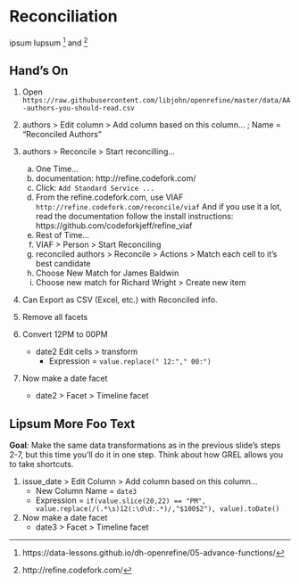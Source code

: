 # Reconciliation

ipsum lupsum  ^[https://data-lessons.github.io/dh-openrefine/05-advance-functions/]  and ^[http://refine.codefork.com/]

## Hand's On

1. Open ` https://raw.githubusercontent.com/libjohn/openrefine/master/data/AA-authors-you-should-read.csv `

1. authors > Edit column > Add column based on this column...  ;   Name = "Reconciled Authors"

1. authors > Reconcile > Start reconcilling...

    a. One Time...
    a. documentation:  http://refine.codefork.com/
    b. Click:  `Add Standard Service ...`
    c. From the refine.codefork.com, use VIAF `http://refine.codefork.com/reconcile/viaf`  And if you use it a lot, read the documentation follow the install instructions:  https://github.com/codeforkjeff/refine_viaf
    d. Rest of Time...
    e. VIAF > Person > Start Reconciling
    f. reconciled authors > Reconcile > Actions > Match each cell to it's best candidate
    g. Choose New Match for James Baldwin
    h. Choose new match for Richard Wright > Create new item
    
    
3. Can Export as CSV (Excel, etc.) with Reconciled info.
4. Remove all facets
    
    
    
    

6. Convert 12PM to 00PM  
    + <span class="or-menu">date2 Edit cells > transform  </span>  
        + Expression = `value.replace(" 12:"," 00:")`

8. Now make a date facet  
    + <span class="or-menu">date2 > Facet > Timeline facet </span> 


## Lipsum More Foo Text  


**Goal**: Make the same data transformations as in the previous slide’s steps 2-7, but this time you’ll do it in one step.  Think about how GREL allows you to take shortcuts.


1. <span class="or-menu">issue_date > Edit Column > Add column based on this column…  </span> 
    + New Column Name = `date3`  
    + Expression = `if(value.slice(20,22) == "PM", value.replace(/(.*\s)12(:\d\d:.*)/,"$100$2"), value).toDate()`  
2. Now make a date facet  
    + <span class="or-menu">date3 > Facet > Timeline facet </span> 




